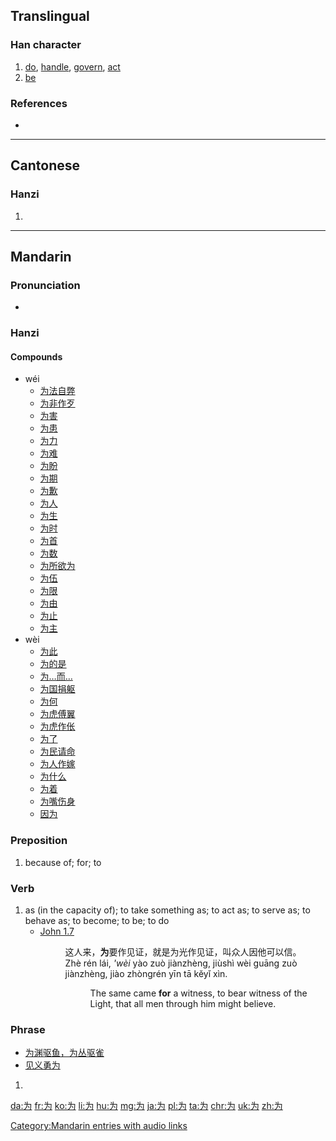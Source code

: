 {{also|爲}}<!-- may be replaced by zh-forms -->
==Translingual==
{{stroke order|type=animate}}
{{Hani-forms|为|[[為]]}}
===Han character===
{{Han char|rn=3|rad=丶|as=03|sn=4|four=|canj=戈大尸戈 (IKSI)}}

# [[do]], [[handle]], [[govern]], [[act]]
# [[be]]

===References===
* {{Han ref|kx=0080.191|hdz=10044.020|uh=4E3A|ud=20026}}

----

==Cantonese==

===Hanzi===
{{yue-hanzi|jyut=|y=wai4, wai6|tra=爲}}

# {{defn|lang=yue|sort=丶03}}

----

==Mandarin==

===Pronunciation===
* {{audio|zh-wèi.ogg|audio}}

===Hanzi===
{{cmn-hanzi|tra=爲|pin=[[wéi]] ([[wei2]]), [[wèi]] ([[wei4]])|wg=wei<sup>2</sup>, wei<sup>4</sup>}}

====Compounds====
* wéi
** [[为法自弊]]
** [[为非作歹]]
** [[为害]]
** [[为患]]
** [[为力]]
** [[为难]]
** [[为盼]]
** [[为期]]
** [[为歉]]
** [[为人]]
** [[为生]]
** [[为时]]
** [[为首]]
** [[为数]]
** [[为所欲为]]
** [[为伍]]
** [[为限]]
** [[为由]]
** [[为止]]
** [[为主]]
* wèi
** [[为此]]
** [[为的是]]
** [[为…而…]]
** [[为国捐躯]]
** [[为何]]
** [[为虎傅翼]]
** [[为虎作伥]]
** [[为了]]
** [[为民请命]]
** [[为人作嫁]]
** [[为什么]]
** [[为着]]
** [[为嘴伤身]]
** [[因为]]

===Preposition===
{{cmn-prep|s|pin=wèi|pint=wei4|tra=為|rs=丶03}}

# because of; for; to

===Verb===
{{cmn-verb|s|pin=wéi|pint=wei2|tra=為|rs=丶03}}

# as (in the capacity of); to take something as; to act as; to serve as; to behave as; to become; to be; to do
#* [http://wordproject.org/multi/bi_en_cn_py.htm John 1.7]
#*: 这人来，'''为'''要作见证，就是为光作见证，叫众人因他可以信。
#*: Zhè rén lái, '''wèi'' yào zuò jiànzhèng, jiùshì wèi guāng zuò jiànzhèng, jiào zhòngrén yīn tā kĕyǐ xìn.
#*:: The same came '''for''' a witness, to bear witness of the Light, that all men through him might believe.

===Phrase===
* [[为渊驱鱼，为丛驱雀]]
* [[见义勇为]]

# {{defn|lang=cmn|sort=丶03}}

[[Category:Mandarin entries with audio links]]

[[da:为]]
[[fr:为]]
[[ko:为]]
[[li:为]]
[[hu:为]]
[[mg:为]]
[[ja:为]]
[[pl:为]]
[[ta:为]]
[[chr:为]]
[[uk:为]]
[[zh:为]]